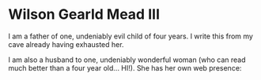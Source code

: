---
---

<SEO title="Wilson Gearld Mead III's About Me"/>

# Wilson Gearld Mead III

I am a father of one, undeniably evil child of four years. I write this from my cave already having exhausted her.

I am also a husband to one, undeniably wonderful woman (who can read much better than a four year old... HI!). She has her own web presence: 